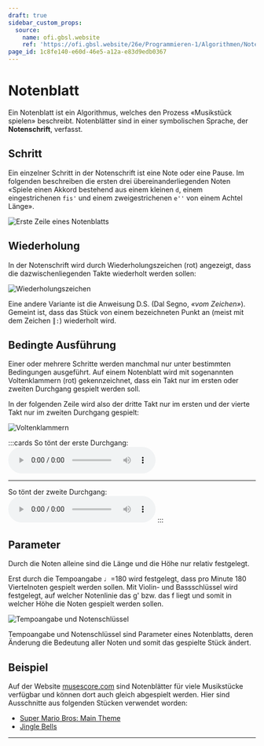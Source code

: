 ```yaml
---
draft: true
sidebar_custom_props:
  source:
    name: ofi.gbsl.website
    ref: 'https://ofi.gbsl.website/26e/Programmieren-1/Algorithmen/Notenblatt'
page_id: 1c8fe140-e60d-46e5-a12a-e83d9edb0367
---
```



# Notenblatt

Ein Notenblatt ist ein Algorithmus, welches den Prozess «Musikstück spielen» beschreibt. Notenblätter sind in einer symbolischen Sprache, der **Notenschrift**, verfasst.

## Schritt

Ein einzelner Schritt in der Notenschrift ist eine Note oder eine Pause. Im folgenden beschreiben die ersten drei übereinanderliegenden Noten «Spiele einen Akkord bestehend aus einem kleinen `d`, einem eingestrichenen `fis'` und einem zweigestrichenen `e''` von einem Achtel Länge».

![Erste Zeile eines Notenblatts](img/music-step.svg)


## Wiederholung

In der Notenschrift wird durch Wiederholungszeichen (rot) angezeigt, dass die dazwischenliegenden Takte wiederholt werden sollen:

![Wiederholungszeichen](img/music-repeat.svg)

Eine andere Variante ist die Anweisung D.S. (Dal Segno, _«vom Zeichen»_). Gemeint ist, dass das Stück von einem bezeichneten Punkt an (meist mit dem Zeichen `║:`) wiederholt wird.

## Bedingte Ausführung

Einer oder mehrere Schritte werden manchmal nur unter bestimmten Bedingungen ausgeführt. Auf einem Notenblatt wird mit sogenannten Voltenklammern (rot) gekennzeichnet, dass ein Takt nur im ersten oder zweiten Durchgang gespielt werden soll.

In der folgenden Zeile wird also der dritte Takt nur im ersten und der vierte Takt nur im zweiten Durchgang gespielt:

![Voltenklammern](img/music-conditional.svg)

:::cards
So tönt der erste Durchgang:
<audio controls>
    <source src={useBaseUrl('/sounds/music-conditional-1.mp3')} type="audio/mpeg"/>
</audio>
***
So tönt der zweite Durchgang:
<audio controls>
    <source src={useBaseUrl('/sounds/music-conditional-2.mp3')} type="audio/mpeg"/>
</audio>
:::

## Parameter

Durch die Noten alleine sind die Länge und die Höhe nur relativ festgelegt.

Erst durch die Tempoangabe ♩=180 wird festgelegt, dass pro Minute 180 Viertelnoten gespielt werden sollen. Mit Violin- und Bassschlüssel wird festgelegt, auf welcher Notenlinie das g' bzw. das f liegt und somit in welcher Höhe die Noten gespielt werden sollen.

![Tempoangabe und Notenschlüssel](img/music-parameter.svg)

Tempoangabe und Notenschlüssel sind Parameter eines Notenblatts, deren Änderung die Bedeutung aller Noten und somit das gespielte Stück ändert.

## Beispiel

Auf der Website [musescore.com](https://musescore.com/sheetmusic) sind Notenblätter für viele Musikstücke verfügbar und können dort auch gleich abgespielt werden. Hier sind Ausschnitte aus folgenden Stücken verwendet worden:

- [Super Mario Bros: Main Theme](https://musescore.com/user/2072681/scores/2601926)
- [Jingle Bells](https://musescore.com/user/685336/scores/4797212)

---

